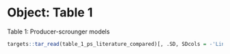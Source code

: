 # Object: Table 1

Table 1: Producer-scrounger models

```r
targets::tar_read(table_1_ps_literature_compared)[, .SD, SDcols = -'Link']
```


